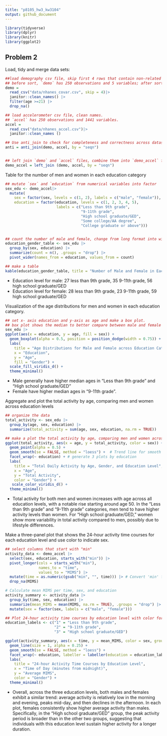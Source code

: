 ```yaml
---
title: "p8105_hw3_kw3104"
output: github_document
---
```

```r
library(tidyverse)
library(dplyr)
library(knitr)
library(ggplot2)
```

## Problem 2

Load, tidy and merge data sets:
```r
##load demography csv file, skip first 4 rows that contain non-related information, clean names.
## before sort, `demo` has 250 observations and 5 variables; after sort, `demo` has 228 observations and 5 variables.
demo = 
  read_csv("data/nhanes_covar.csv", skip = 4)|>
  janitor::clean_names() |>
  filter(age >=21) |>
  drop_na()

## load accelerometer csv file, clean names.
## `accel` has 250 observations and 1441 variables.
accel = 
  read_csv("data/nhanes_accel.csv")|>
  janitor::clean_names ()

## Use anti_join to check for completeness and correctness across datasets. `anti` shows 0 observation and 5 variables, means the all rows are matched.
anti = anti_join(demo, accel, by = "seqn")


## left join `demo` and `accel` files, combine them into `demo_accel` file based on seqn. `demo_accel` has 228 observations and 1445 variables
demo_accel = left_join (demo, accel, by = "seqn")

```

Table for the number of men and women in each education category
```r
## mutate `sex` and `education` from numerical variables into factor
sex_edu <- demo_accel|>
  mutate(
    sex = factor(sex, levels = c(1, 2), labels = c("male", "female")),
    education = factor(education, levels = c(1, 2, 3, 4, 5), 
                       labels = c("Less than 9th grade", 
                                  "9-11th grade", 
                                  "High school graduate/GED", 
                                  "Some college/AA degree", 
                                  "College graduate or above")))


## count the number of male and female, change from long format into wide format using `pivot_wider`.
education_gender_table <- sex_edu |>
  group_by(sex, education) |>
  summarize(count = n(), .groups = "drop") |>
  pivot_wider(names_from = education, values_from = count)

## make a table
kable(education_gender_table, title = "Number of Male and Female in Each Education Category")
```
* Education level for male: 27 less than 9th grade, 35 9-11th grade, 56 high school graduate/GED
* Education level for female: 28 less than 9th grade, 23 9-11th grade, 59 high school graduate/GED

Visualization of the age distributions for men and women in each education category.
```r
## set x- axis education and y-axis as age and make a box plot. 
## box plot shows the median to better compare between male and female
sex_edu |>
ggplot(aes(x = education, y = age, fill = sex)) + 
  geom_boxplot(alpha = 0.5, position = position_dodge(width = 0.75)) +
  labs(
    title = "Age Distributions for Male and Female across Education Categories",
    x = "Education",
    y = "Age",
    fill = "Gender") +
  scale_fill_viridis_d() +
  theme_minimal()
```

* Male generally have higher median ages in "Less than 9th grade" and "High school graduate/GED"
* Female have higher median ages in "9-11th grade".


Aggregate and plot the total activity by age, comparing men and women across education levels
```r
## organize the data
total_activity <- sex_edu |>
  group_by(age, sex, education) |>
  summarize(total_activity = sum(age, sex, education, na.rm = TRUE))

## make a plot the total activity by age, comparing men and women across education levels
ggplot(total_activity, aes(x = age, y = total_activity, color = sex)) +
  geom_point(alpha = 0.5) + 
  geom_smooth(se = FALSE, method = "loess") +  # Trend line for smooth visualization
  facet_wrap(~ education) + # generate 3 plots by education
  labs(
    title = "Total Daily Activity by Age, Gender, and Education Level",
    x = "Age",
    y = "Total Activity",
    color = "Gender") +
   scale_color_viridis_d() +
  theme_minimal()
```

* Total activity for both men and women increases with age across all education levels, with a notable rise starting around age 50. In the "Less than 9th grade" and "9-11th grade" categories, men tend to have higher activity levels than women. For "High school graduate/GED," women show more variability in total activity compared to men, possibly due to lifestyle differences.

Make a three-panel plot that shows the 24-hour activity time courses for each education level and use color to indicate sex. 
```r
## select columns that start with "min"
activity_data <- demo_accel |>
  select(sex, education, starts_with("min")) |>
  pivot_longer(cols = starts_with("min"), 
               names_to = "time", 
               values_to = "MIMS") |>
  mutate(time = as.numeric(gsub("min", "", time))) |> # Convert 'min' from dbl to numerical 
  drop_na(MIMS)

# Calculate mean MIMS per time, sex, and education
activity_summary <- activity_data |>
  group_by(time, sex, education) |>
  summarize(mean_MIMS = mean(MIMS, na.rm = TRUE), .groups = "drop") |>
  mutate(sex = factor(sex, labels = c("male", "female"))) 

## Plot 24-hour activity time courses by education level with color for sex
education_labels <- c("1" = "Less than 9th grade", 
                      "2" = "9-11th grade", 
                      "3" = "High school graduate/GED")

ggplot(activity_summary, aes(x = time, y = mean_MIMS, color = sex, group = sex)) +
  geom_line(size = 1, alpha = 0.25) +
  geom_smooth(se = FALSE, method = "loess") +
  facet_wrap(~ education, labeller = labeller(education = education_labels)) +
  labs(
    title = "24-hour Activity Time Courses by Education Level",
    x = "Time of Day (minutes from midnight)",
    y = "Average MIMS",
    color = "Gender") +
  theme_minimal()
```
* Overall, across the three education levels, both males and females exhibit a similar trend: average activity is relatively low in the morning and evening, peaks mid-day, and then declines in the afternoon. In each plot, females consistently show higher average activity than males. Specifically, in the "High school graduate/GED" group, the peak activity period is broader than in the other two groups, suggesting that individuals with this education level sustain higher activity for a longer duration.



